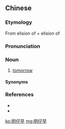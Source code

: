 ==Chinese==
{{zh-forms|alt=明仔載,明仔再,明仔哉,明旦載}}

===Etymology===
From elision of {{zh-l|明旦|tr=bîn-tòaⁿ|tomorrow morning}} + elision of {{zh-l|早起|tr=chá-khí|morning}}

===Pronunciation===
{{zh-pron
|mn=xm,zz,tp,kh:bîn-仔-chài/xm,zz:bêng-仔-chài/bîn-nà-chài/tp,kh:miâ-仔-chài/xm,zz:miâ-chài
|cat=n
}}

===Noun===
{{zh-noun}}

# {{lb|zh|Min Nan}} [[tomorrow]]

====Synonyms====
{{zh-dial|明天}}

===References===
* {{thcwd|4224}}
* {{thcwda|317}}

[[ko:明仔早]]
[[mg:明仔早]]